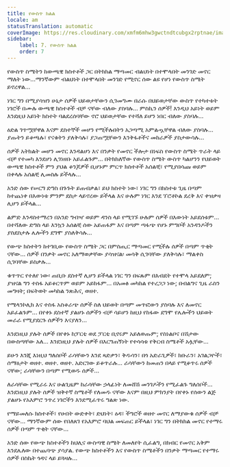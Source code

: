 ```yaml
---
title: የውስጥ ክልል
locale: am
statusTranslation: automatic
coverImage: https://res.cloudinary.com/xmfm6mhw3gwctndtcubgx2rptnae/image/upload/v1740468922/small_cover_tratado_de_psicologia_revolucionaria_a4c0dca4e0.webp
sidebar:
    label: 7. የውስጥ ክልል
    order: 7
---
```

የውስጥ ስሜትን ከውጫዊ ክስተቶች ጋር በትክክል ማጣመር ብልህነት በተሞላበት መንገድ መኖር ማለት ነው...ማንኛውም ብልህነት በተሞላበት መንገድ የሚኖር ሰው ልዩ የሆነ የውስጥ ስሜት ይኖረዋል...

ነገር ግን በሚያሳዝን ሁኔታ ሰዎች ህይወታቸውን ሲገመግሙ በራሱ በህይወታቸው ውስጥ የተካተቱት ነገሮች በሙሉ ውጫዊ ክስተቶች ብቻ ናቸው ብለው ያስባሉ... ምስኪን ሰዎች! እንዲህ አይነት ወይም እንደዚህ አይነት ክስተት ባልደረሰባቸው ኖሮ ህይወታቸው የተሻለ ይሆን ነበር ብለው ያስባሉ...

ዕድል ገጥሟቸዋል እናም ደስተኞች መሆን የሚችሉበትን አጋጣሚ አምልጧቸዋል ብለው ያስባሉ... ያጡትን ይቆጫሉ፣ የናቁትን ያለቅሳሉ፣ ያጋጠሟቸውን እንቅፋቶችና መከራዎች ያስታውሳሉ...

ሰዎች አትክልት መሆን መኖር እንዳልሆነ እና በንቃት የመኖር ችሎታ በነፍስ የውስጥ ስሜት ጥራት ላይ ብቻ የተመካ እንደሆነ ሊገነዘቡ አይፈልጉም... በትክክለኛው የውስጥ ስሜት ውስጥ ካልሆንን የህይወት ውጫዊ ክስተቶች ምን ያህል ቆንጆዎች ቢሆኑም ምርጥ ክስተቶች አሰልቺ፣ የሚያበሳጩ ወይም በቀላሉ አሰልቺ ሊመስሉ ይችላሉ...

አንድ ሰው የሠርግ ድግስ በጉጉት ይጠብቃል፣ ይህ ክስተት ነው፣ ነገር ግን በክስተቱ ጊዜ በጣም ከተጨነቀ በእውነቱ ምንም ደስታ ላይኖረው ይችላል እና ሁሉም ነገር እንደ ፕሮቶኮል ደረቅ እና ቀዝቃዛ ሊሆን ይችላል...

ልምድ እንዳስተማረን በአንድ ግብዣ ወይም ዳንስ ላይ የሚገኙ ሁሉም ሰዎች በእውነት አይደሰቱም... በተሻለው ድግስ ላይ እንኳን አሰልቺ ሰው አይጠፋም እና በጣም ጣፋጭ የሆኑ ምግቦች አንዳንዶችን ያስደስታሉ ሌሎችን ደግሞ ያስለቅሳሉ...

የውጭ ክስተትን ከተገቢው የውስጥ ስሜት ጋር በምስጢር ማጣመር የሚችሉ ሰዎች በጣም ጥቂት ናቸው... ሰዎች በንቃት መኖር አለማወቃቸው ያሳዝናል፡ መሳቅ ሲገባቸው ያለቅሳሉ፣ ማልቀስ ሲገባቸው ይስቃሉ...

ቁጥጥር የተለየ ነው፡ ጠቢቡ ደስተኛ ሊሆን ይችላል ነገር ግን በፍጹም በእብደት የተሞላ አይደለም; ያዝናል ግን ተስፋ አይቆርጥም ወይም አይከፋም... በአመፅ መካከል የተረጋጋ ነው; በብልግና ጊዜ ራስን መግዛት; በፍትወት መካከል ንጽሕና, ወዘተ.

የሜላንኮሊክ እና ተስፋ አስቆራጭ ሰዎች ስለ ህይወት በጣም መጥፎውን ያስባሉ እና ለመኖር አይፈልጉም... በየቀኑ ደስተኛ ያልሆኑ ሰዎችን ብቻ ሳይሆን ከዚህ የከፋው ደግሞ የሌሎችን ህይወት መራራ የሚያደርጉ ሰዎችን እናያለን...

እንደነዚህ ያሉት ሰዎች በየቀኑ ከፓርቲ ወደ ፓርቲ ቢኖሩም አይለወጡም; የስነልቦና በሽታው በውስጣቸው አለ... እንደነዚህ ያሉት ሰዎች በእርግጠኝነት የተሳሳቱ የቅርብ ስሜቶች አሏቸው...

ይሁን እንጂ እነዚህ ግለሰቦች ራሳቸውን እንደ ጻድቃን፣ ቅዱሳን፣ በጎ አድራጊዎች፣ ክቡራን፣ አገልጋዮች፣ ሰማዕታት ወዘተ. ወዘተ. ወዘተ. አድርገው ይቆጥራሉ... ራሳቸውን ከመጠን በላይ የሚቆጥሩ ሰዎች ናቸው; ራሳቸውን በጣም የሚወዱ ሰዎች...

ለራሳቸው የሚራሩ እና ሁልጊዜም ከራሳቸው ኃላፊነት ለመሸሽ መንገዶችን የሚፈልጉ ግለሰቦች... እንደነዚህ ያሉት ሰዎች ዝቅተኛ ስሜቶች የለመዱ ናቸው እናም በዚህ ምክንያት በየቀኑ የሰውን ልጅ ያልሆኑ የአእምሮ ንጥረ ነገሮችን እንደሚፈጥሩ ግልጽ ነው.

የማይመለሱ ክስተቶች፣ የሀብት ውድቀት፣ ድህነት፣ ዕዳ፣ ችግሮች ወዘተ መኖር ለማያውቁ ሰዎች ብቻ ናቸው... ማንኛውም ሰው የበለጸገ የአእምሮ ባህል መፍጠር ይችላል፣ ነገር ግን በትክክል መኖር የተማሩ ሰዎች በጣም ጥቂት ናቸው...

አንድ ሰው የውጭ ክስተቶችን ከህሊና ውስጣዊ ስሜት ለመለየት ሲፈልግ, በክብር የመኖር አቅም እንደሌለው በተጨባጭ ያሳያል. የውጭ ክስተቶችን እና የውስጥ ስሜቶችን በንቃት ማጣመር የተማሩ ሰዎች በስኬት ጎዳና ላይ ይጓዛሉ...

